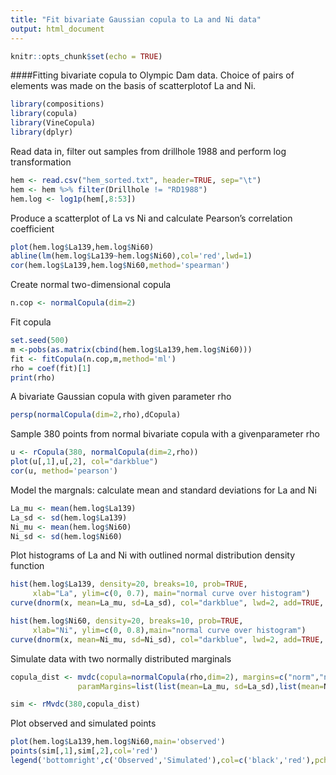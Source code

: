 ```yaml
---
title: "Fit bivariate Gaussian copula to La and Ni data"
output: html_document
---
```


```r
knitr::opts_chunk$set(echo = TRUE)
```
####Fitting bivariate copula to Olympic Dam data. Choice of pairs of elements was made on the basis of scatterplotof La and Ni.
```r
library(compositions)
library(copula)
library(VineCopula)
library(dplyr)
```

Read data in, filter out samples from drillhole 1988 and perform log transformation

```r
hem <- read.csv("hem_sorted.txt", header=TRUE, sep="\t")
hem <- hem %>% filter(Drillhole != "RD1988")
hem.log <- log1p(hem[,8:53])
```

Produce a scatterplot of La vs Ni and calculate Pearson's correlation coefficient
```r
plot(hem.log$La139,hem.log$Ni60)
abline(lm(hem.log$La139~hem.log$Ni60),col='red',lwd=1)
cor(hem.log$La139,hem.log$Ni60,method='spearman')
```


Create normal two-dimensional copula
```r
n.cop <- normalCopula(dim=2)
```

Fit copula
```r
set.seed(500)
m <-pobs(as.matrix(cbind(hem.log$La139,hem.log$Ni60)))
fit <- fitCopula(n.cop,m,method='ml')
rho = coef(fit)[1]
print(rho)
```

A bivariate Gaussian copula with given parameter rho
```r
persp(normalCopula(dim=2,rho),dCopula)
```

Sample 380 points from normal bivariate copula with a givenparameter rho
```r
u <- rCopula(380, normalCopula(dim=2,rho))
plot(u[,1],u[,2], col="darkblue")
cor(u, method='pearson')
```

Model the margnals: calculate mean and standard deviations for La and Ni
```r
La_mu <- mean(hem.log$La139)
La_sd <- sd(hem.log$La139)
Ni_mu <- mean(hem.log$Ni60)
Ni_sd <- sd(hem.log$Ni60)
```

Plot histograms of La and Ni with outlined normal distribution density function
```r
hist(hem.log$La139, density=20, breaks=10, prob=TRUE, 
     xlab="La", ylim=c(0, 0.7), main="normal curve over histogram")
curve(dnorm(x, mean=La_mu, sd=La_sd), col="darkblue", lwd=2, add=TRUE, yaxt="n")

hist(hem.log$Ni60, density=20, breaks=10, prob=TRUE, 
     xlab="Ni", ylim=c(0, 0.8),main="normal curve over histogram")
curve(dnorm(x, mean=Ni_mu, sd=Ni_sd), col="darkblue", lwd=2, add=TRUE, yaxt="n")

```

Simulate data with two normally distributed marginals
```r
copula_dist <- mvdc(copula=normalCopula(rho,dim=2), margins=c("norm","norm"),
               paramMargins=list(list(mean=La_mu, sd=La_sd),list(mean=Ni_mu, sd=Ni_mu)))

sim <- rMvdc(380,copula_dist)
```

Plot observed and simulated points
```r
plot(hem.log$La139,hem.log$Ni60,main='observed')
points(sim[,1],sim[,2],col='red')
legend('bottomright',c('Observed','Simulated'),col=c('black','red'),pch=21)
```
